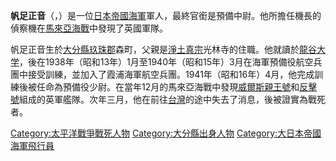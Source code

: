 {{Unreferenced|time=2020-12-11T13:47:14+00:00}}
'''帆足正音'''（{{jpn|j=帆足正音|hg=ほあしまさと}}，{{bd|1919年|1月18日|1942年|3月15日}}）是一位[[大日本帝國海軍|日本帝國海軍]]軍人，最終官銜是預備中尉。他所擔任機長的偵察機在[[馬來亞海戰|馬來亞海戰]]中發現了英國軍隊。

帆足正音生於[[大分县|大分縣]][[玖珠郡|玖珠郡]]森町，父親是[[淨土真宗|淨土真宗]]光林寺的住職。他就讀於[[龍谷大學|龍谷大学]]，後在1938年（昭和13年）1月至1940年（昭和15年）3月在海軍預備役航空兵團中接受訓練，並加入了霞浦海軍航空兵團。1941年（昭和16年）4月，他完成訓練後被任命為預備役少尉。在當年12月的馬來亞海戰中發現[[威尔士亲王号战列舰|威爾斯親王號]]和[[反擊號戰鬥巡洋艦|反擊號]]組成的英軍艦隊。次年三月，他在前往[[臺灣|台灣]]的途中失去了消息，後被證實為戰死者。

{{mil-bio-stub}}

[[Category:太平洋戰爭戰死人物|Category:太平洋戰爭戰死人物]]
[[Category:大分縣出身人物|Category:大分縣出身人物]]
[[Category:大日本帝國海軍飛行員|Category:大日本帝國海軍飛行員]]
